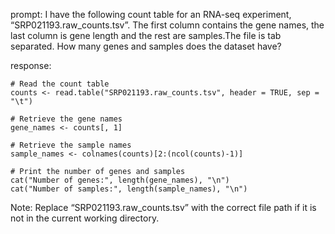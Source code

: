 prompt:
I have the following count table for an RNA-seq experiment, "SRP021193.raw_counts.tsv". The first column contains the gene names, the last column is gene length and the rest are samples.The file is tab separated. How many genes and samples does the dataset have?

response:
```
# Read the count table
counts <- read.table("SRP021193.raw_counts.tsv", header = TRUE, sep = "\t")

# Retrieve the gene names
gene_names <- counts[, 1]

# Retrieve the sample names
sample_names <- colnames(counts)[2:(ncol(counts)-1)]

# Print the number of genes and samples
cat("Number of genes:", length(gene_names), "\n")
cat("Number of samples:", length(sample_names), "\n")
```
Note: Replace "SRP021193.raw_counts.tsv" with the correct file path if it is not in the current working directory.

